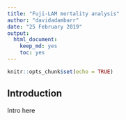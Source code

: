 ```yaml
---
title: "Fuji-LAM mortality analysis"
author: "davidadambarr"
date: "25 February 2019"
output: 
  html_document: 
    keep_md: yes
    toc: yes
---
```


```r
knitr::opts_chunk$set(echo = TRUE)
```

## Introduction

Intro here